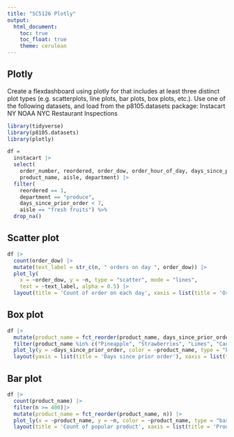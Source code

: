 ```yaml
---
title: "SC5126 Plotly"
output: 
  html_document:
    toc: true
    toc_float: true
    theme: cerulean
---
```


## Plotly
Create a flexdashboard using plotly for that includes at least three distinct plot types (e.g. scatterplots, line plots, bar plots, box plots, etc.). Use one of the following datasets, and load from the p8105.datasets package:
Instacart
NY NOAA
NYC Restaurant Inspections

```r
library(tidyverse)
library(p8105.datasets)
library(plotly)
```

```r
df = 
  instacart |> 
  select(
    order_number, reordered, order_dow, order_hour_of_day, days_since_prior_order, 
    product_name, aisle, department) |>
  filter(
    reordered == 1,
    department == "produce",
    days_since_prior_order < 7,
    aisle == "fresh fruits") %>% 
  drop_na()
```


## Scatter plot
```r
df |>
  count(order_dow) |> 
  mutate(text_label = str_c(n, " orders on day ", order_dow)) |> 
  plot_ly(
    x = ~order_dow, y = ~n, type = "scatter", mode = "lines",
    text = ~text_label, alpha = 0.5) |>  
  layout(title = 'Count of order on each day', xaxis = list(title = 'Order Day of the Week'))

```


## Box plot
```r
df |> 
  mutate(product_name = fct_reorder(product_name, days_since_prior_order)) |> 
  filter(product_name %in% c("Pineapple", "Strawberries", "Limes", "Cantaloupe", "Mango")) |> 
  plot_ly(y = ~days_since_prior_order, color = ~product_name, type = "box", colors = "viridis") |> 
  layout(yaxis = list(title = 'Days since prior order'), xaxis = list(title = 'Selected fresh fruits'))

```

## Bar plot
```r
df |> 
  count(product_name) |> 
  filter(n >= 400)|> 
  mutate(product_name = fct_reorder(product_name, n)) |> 
  plot_ly(x = ~product_name, y = ~n, color = ~product_name, type = "bar", colors = "viridis") |> 
  layout(title = 'Count of popular product', xaxis = list(title = 'Product Name'))
```



